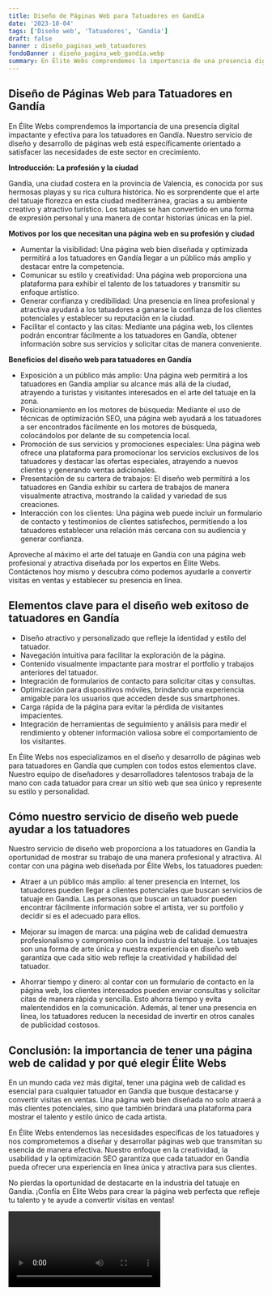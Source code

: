 ```yaml
---
title: Diseño de Páginas Web para Tatuadores en Gandía
date: '2023-10-04'
tags: ['Diseño web', 'Tatuadores', 'Gandía']
draft: false
banner : diseño_paginas_web_tatuadores
fondoBanner : diseño_pagina_web_gandía.webp
summary: En Élite Webs comprendemos la importancia de una presencia digital impactante y efectiva para los tatuadores en Gandía. Nuestro servicio de diseño y desarrollo de páginas web está específicamente orientado a satisfacer las necesidades de este sector en crecimiento. 
---
```


## Diseño de Páginas Web para Tatuadores en Gandía

En Élite Webs comprendemos la importancia de una presencia digital impactante y efectiva para los tatuadores en Gandía. Nuestro servicio de diseño y desarrollo de páginas web está específicamente orientado a satisfacer las necesidades de este sector en crecimiento. 

**Introducción: La profesión y la ciudad**

Gandía, una ciudad costera en la provincia de Valencia, es conocida por sus hermosas playas y su rica cultura histórica. No es sorprendente que el arte del tatuaje florezca en esta ciudad mediterránea, gracias a su ambiente creativo y atractivo turístico. Los tatuajes se han convertido en una forma de expresión personal y una manera de contar historias únicas en la piel. 

**Motivos por los que necesitan una página web en su profesión y ciudad**

- Aumentar la visibilidad: Una página web bien diseñada y optimizada permitirá a los tatuadores en Gandía llegar a un público más amplio y destacar entre la competencia. 
- Comunicar su estilo y creatividad: Una página web proporciona una plataforma para exhibir el talento de los tatuadores y transmitir su enfoque artístico.
- Generar confianza y credibilidad: Una presencia en línea profesional y atractiva ayudará a los tatuadores a ganarse la confianza de los clientes potenciales y establecer su reputación en la ciudad.
- Facilitar el contacto y las citas: Mediante una página web, los clientes podrán encontrar fácilmente a los tatuadores en Gandía, obtener información sobre sus servicios y solicitar citas de manera conveniente.

**Beneficios del diseño web para tatuadores en Gandía**

- Exposición a un público más amplio: Una página web permitirá a los tatuadores en Gandía ampliar su alcance más allá de la ciudad, atrayendo a turistas y visitantes interesados en el arte del tatuaje en la zona.
- Posicionamiento en los motores de búsqueda: Mediante el uso de técnicas de optimización SEO, una página web ayudará a los tatuadores a ser encontrados fácilmente en los motores de búsqueda, colocándolos por delante de su competencia local.
- Promoción de sus servicios y promociones especiales: Una página web ofrece una plataforma para promocionar los servicios exclusivos de los tatuadores y destacar las ofertas especiales, atrayendo a nuevos clientes y generando ventas adicionales.
- Presentación de su cartera de trabajos: El diseño web permitirá a los tatuadores en Gandía exhibir su cartera de trabajos de manera visualmente atractiva, mostrando la calidad y variedad de sus creaciones.
- Interacción con los clientes: Una página web puede incluir un formulario de contacto y testimonios de clientes satisfechos, permitiendo a los tatuadores establecer una relación más cercana con su audiencia y generar confianza.

Aproveche al máximo el arte del tatuaje en Gandía con una página web profesional y atractiva diseñada por los expertos en Élite Webs. Contáctenos hoy mismo y descubra cómo podemos ayudarle a convertir visitas en ventas y establecer su presencia en línea.

<GifSeo />

<Cta />

## Elementos clave para el diseño web exitoso de tatuadores en Gandía

- Diseño atractivo y personalizado que refleje la identidad y estilo del tatuador.
- Navegación intuitiva para facilitar la exploración de la página.
- Contenido visualmente impactante para mostrar el portfolio y trabajos anteriores del tatuador.
- Integración de formularios de contacto para solicitar citas y consultas.
- Optimización para dispositivos móviles, brindando una experiencia amigable para los usuarios que acceden desde sus smartphones.
- Carga rápida de la página para evitar la pérdida de visitantes impacientes.
- Integración de herramientas de seguimiento y análisis para medir el rendimiento y obtener información valiosa sobre el comportamiento de los visitantes.

En Élite Webs nos especializamos en el diseño y desarrollo de páginas web para tatuadores en Gandía que cumplen con todos estos elementos clave. Nuestro equipo de diseñadores y desarrolladores talentosos trabaja de la mano con cada tatuador para crear un sitio web que sea único y represente su estilo y personalidad.

## Cómo nuestro servicio de diseño web puede ayudar a los tatuadores

Nuestro servicio de diseño web proporciona a los tatuadores en Gandía la oportunidad de mostrar su trabajo de una manera profesional y atractiva. Al contar con una página web diseñada por Élite Webs, los tatuadores pueden:

- Atraer a un público más amplio: al tener presencia en Internet, los tatuadores pueden llegar a clientes potenciales que buscan servicios de tatuaje en Gandía. Las personas que buscan un tatuador pueden encontrar fácilmente información sobre el artista, ver su portfolio y decidir si es el adecuado para ellos.

- Mejorar su imagen de marca: una página web de calidad demuestra profesionalismo y compromiso con la industria del tatuaje. Los tatuajes son una forma de arte única y nuestra experiencia en diseño web garantiza que cada sitio web refleje la creatividad y habilidad del tatuador.

- Ahorrar tiempo y dinero: al contar con un formulario de contacto en la página web, los clientes interesados pueden enviar consultas y solicitar citas de manera rápida y sencilla. Esto ahorra tiempo y evita malentendidos en la comunicación. Además, al tener una presencia en línea, los tatuadores reducen la necesidad de invertir en otros canales de publicidad costosos.

## Conclusión: la importancia de tener una página web de calidad y por qué elegir Élite Webs

En un mundo cada vez más digital, tener una página web de calidad es esencial para cualquier tatuador en Gandía que busque destacarse y convertir visitas en ventas. Una página web bien diseñada no solo atraerá a más clientes potenciales, sino que también brindará una plataforma para mostrar el talento y estilo único de cada artista.

En Élite Webs entendemos las necesidades específicas de los tatuadores y nos comprometemos a diseñar y desarrollar páginas web que transmitan su esencia de manera efectiva. Nuestro enfoque en la creatividad, la usabilidad y la optimización SEO garantiza que cada tatuador en Gandía pueda ofrecer una experiencia en línea única y atractiva para sus clientes.

No pierdas la oportunidad de destacarte en la industria del tatuaje en Gandía. ¡Confía en Élite Webs para crear la página web perfecta que refleje tu talento y te ayude a convertir visitas en ventas!

<Video />

<CtaBot job='Tatuadores' city='Gandía'/>

<Gmaps query='Gandía+españa+maps' />